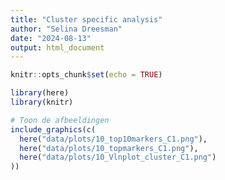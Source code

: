 ```yaml
---
title: "Cluster specific analysis"
author: "Selina Dreesman"
date: "2024-08-13"
output: html_document
---
```


```r
knitr::opts_chunk$set(echo = TRUE)
```







```r
library(here)
library(knitr)

# Toon de afbeeldingen
include_graphics(c(
  here("data/plots/10_top10markers_C1.png"),
  here("data/plots/10_topmarkers_C1.png"),
  here("data/plots/10_Vlnplot_cluster_C1.png")
))
```